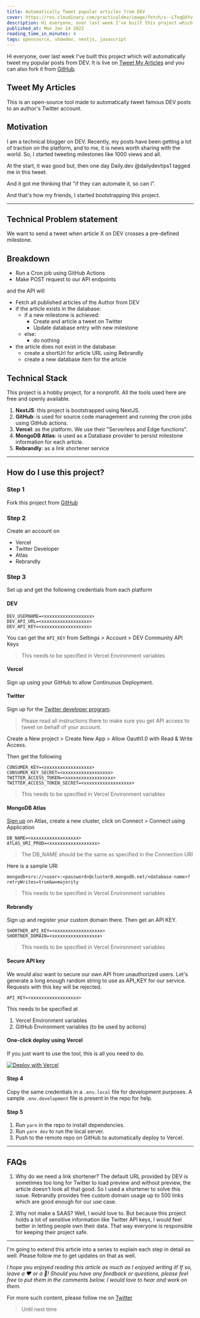 ```yaml
---
title: Automatically Tweet popular articles from DEV
cover: https://res.cloudinary.com/practicaldev/image/fetch/s--LTnqQXYv--/c_imagga_scale,f_auto,fl_progressive,h_420,q_auto,w_1000/https://dev-to-uploads.s3.amazonaws.com/uploads/articles/sw095j0iszqyncabnttd.jpg
description: Hi everyone, over last week I've built this project which will automatically tweet my popular posts...
published_at: Mon Jan 24 2022
reading_time_in_minutes: 4
tags: opensource, showdev, nextjs, javascript
---
```


Hi everyone, over last week I've built this project which will automatically tweet my popular posts from DEV. It is live on [Tweet My Articles](https://tma.theanshuman.dev) and you can also fork it from [GitHub](https://github.com/Anshuman71/tweet-my-articles).

## Tweet My Articles

This is an open-source tool made to automatically tweet famous DEV posts to an author's Twitter account.

## Motivation

I am a technical blogger on DEV. Recently, my posts have been getting a lot of traction on the platform, and to me, it is news worth sharing with the world. So, I started tweeting milestones like 1000 views and all.

At the start, it was good but, then one day Daily.dev @dailydevtips1 tagged me in this tweet.

And it got me thinking that "if they can automate it, so can I". 

And that's how my friends, I started bootstrapping this project.

---

## Technical Problem statement

We want to send a tweet when article X on DEV crosses a pre-defined milestone.

## Breakdown

- Run a Cron job using GitHub Actions
- Make POST request to our API endpoints

and the API will

- Fetch all published articles of the Author from DEV
- if the article exists in the database:
   - if a new milestone is achieved:
      - Create and article a tweet on Twitter
      - Update database entry with new milestone
   - else:
      - do nothing
- the article does not exist in the database:
   - create a shortUrl for article URL using Rebrandly
   - create a new database item for the article

## Technical Stack

This project is a hobby project, for a nonprofit. All the tools used here are free and openly available.

1. **NextJS**: this project is bootstrapped using NextJS.
2. **GitHub**: is used for source code management and running the cron jobs using GitHub actions.
3. **Vercel**: as the platform. We use their "Serverless and Edge functions".
4. **MongoDB Atlas**: is used as a Database provider to persist milestone information for each article.
5. **Rebrandly**: as a link shortener service

---

## How do I use this project?

### Step 1

Fork this project from [GitHub](https://github.com/Anshuman71/tweet-my-articles)

### Step 2

Create an account on

- Vercel
- Twitter Developer
- Atlas
- Rebrandly

### Step 3

Set up and get the following credentials from each platform

#### DEV

```
DEV_USERNAME=<xxxxxxxxxxxxxxxxxx>
DEV_API_URL=<xxxxxxxxxxxxxxxxxx>
DEV_API_KEY=<xxxxxxxxxxxxxxxxxx>
```

You can get the `API_KEY` from Settings > Account > DEV Community API Keys

> This needs to be specified in Vercel Environment variables


#### Vercel

Sign up using your GitHub to allow Continuous Deployment.


#### Twitter

Sign up for the [Twitter developer program](https://developer.twitter.com/en).

> Please read all instructions there to make sure you get API access to tweet on behalf of your account.

Create a New project > Create New App > Allow Oauth1.0 with Read & Write Access.

Then get the following

```
CONSUMER_KEY=<xxxxxxxxxxxxxxxxxx>
CONSUMER_KEY_SECRET=<xxxxxxxxxxxxxxxxxx>
TWITTER_ACCESS_TOKEN=<xxxxxxxxxxxxxxxxxx>
TWITTER_ACCESS_TOKEN_SECRET=<xxxxxxxxxxxxxxxxxx>
```

> This needs to be specified in Vercel Environment variables


#### MongoDB Atlas

[Sign up](https://www.mongodb.com/atlas/database) on Atlas, create a new cluster, click on Connect > Connect using Application

```
DB_NAME=<xxxxxxxxxxxxxxxxxx>
ATLAS_URI_PROD=<xxxxxxxxxxxxxxxxxx>
```

> The DB_NAME should be the same as specified in the Connection URI

Here is a sample URI

```
mongodb+srv://<user>:<password>@cluster0.mongodb.net/<database-name>?retryWrites=true&w=majority
```

> This needs to be specified in Vercel Environment variables


#### Rebrandly

Sign up and register your custom domain there. Then get an API KEY.
```
SHORTNER_API_KEY=<xxxxxxxxxxxxxxxxxx>
SHORTNER_DOMAIN=<xxxxxxxxxxxxxxxxxx>
```

> This needs to be specified in Vercel Environment variables


#### Secure API key

We would also want to secure our own API from unauthorized users. Let's generate a long enough random string to use as API_KEY for our service. Requests with this key will be rejected.

```
API_KEY=<xxxxxxxxxxxxxxxxxx>
```

This needs to be specified at

1. Vercel Environment variables
2. GitHub Environment variables (to be used by actions)

#### One-click deploy using Vercel

If you just want to use the tool, this is all you need to do.

[![Deploy with Vercel](https://vercel.com/button)](https://vercel.com/new/clone?repository-url=https%3A%2F%2Fgithub.com%2FAnshuman71%2Ftweet-my-articles&project-name=tweet-my-articles)

#### Step 4

Copy the same credentials in a `.env.local` file for development purposes. A sample `.env.development` file is present in the repo for help.


#### Step 5

1. Run `yarn` in the repo to install dependencies.
2. Run `yarn dev` to run the local server.
3. Push to the remote repo on GitHub to automatically deploy to Vercel.

---

## FAQs

1. Why do we need a link shortener?
The default URL provided by DEV is sometimes too long for Twitter to load preview and without preview, the article doesn't look all that good. So I used a shortener to solve this issue. Rebrandly provides free custom domain usage up to 500 links which are good enough for our use case.

2. Why not make a SAAS?
Well, I would love to. But because this project holds a lot of sensitive information like Twitter API keys, I would feel better in letting people own their data. That way everyone is responsible for keeping their project safe.

---

I'm going to extend this article into a series to explain each step in detail as well. Please follow me to get updates on that as well.

_I hope you enjoyed reading this article as much as I enjoyed writing it! If so, leave a ❤️ or a 🦄! Should you have any feedback or questions, please feel free to put them in the comments below. I would love to hear and work on them._

For more such content, please follow me on [Twitter](https://twitter.com/sun_anshuman)

> Until next time

 

    